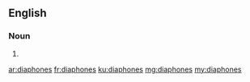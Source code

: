 ==English==

===Noun===
{{head|en}}

# {{plural of|diaphone}}

[[ar:diaphones]]
[[fr:diaphones]]
[[ku:diaphones]]
[[mg:diaphones]]
[[my:diaphones]]